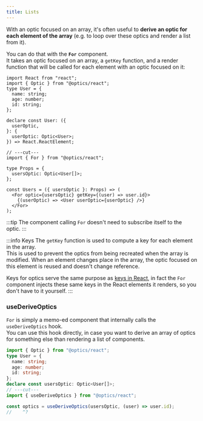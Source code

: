 ```yaml
---
title: Lists
---
```


With an optic focused on an array, it's often useful to **derive an optic for each element of the array** (e.g. to loop over these optics and render a list from it).

You can do that with the **`For`** component.  
It takes an optic focused on an array, a `getKey` function,
and a render function that will be called for each element with an optic focused on it:

```tsx twoslash
import React from "react";
import { Optic } from "@optics/react";
type User = {
  name: string;
  age: number;
  id: string;
};

declare const User: ({
  userOptic,
}: {
  userOptic: Optic<User>;
}) => React.ReactElement;

// ---cut---
import { For } from "@optics/react";

type Props = {
  usersOptic: Optic<User[]>;
};

const Users = ({ usersOptic }: Props) => (
  <For optic={usersOptic} getKey={(user) => user.id}>
    {(userOptic) => <User userOptic={userOptic} />}
  </For>
);
```

:::tip
The component calling `For` doesn't need to subscribe itself to the optic.
:::

:::info Keys
The `getKey` function is used to compute a key for each element in the array.  
This is used to prevent the optics from being recreated when the array is modified. When an
element changes place in the array, the optic focused on this element is reused and doesn't change reference.

Keys for optics serve the same purpose as [keys in React](https://react.dev/learn/rendering-lists#keeping-list-items-in-order-with-key),
in fact the `For` component injects these same keys in the React elements it renders, so you don't have to it yourself.
:::

### useDeriveOptics

`For` is simply a memo-ed component that internally calls the `useDeriveOptics` hook.  
You can use this hook directly, in case you want to derive an array of optics for something else than rendering a list of components.

```ts twoslash
import { Optic } from "@optics/react";
type User = {
  name: string;
  age: number;
  id: string;
};
declare const usersOptic: Optic<User[]>;
// ---cut---
import { useDeriveOptics } from "@optics/react";

const optics = useDeriveOptics(usersOptic, (user) => user.id);
//    ^?
```
